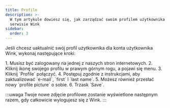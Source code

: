 ```yaml
---
title: Profile
description: >-
  W tym artykule dowiesz się, jak zarządzać swoim profilem użytkownika w
  serwisie Wink
sidebar:
  order: 3
---
```


Jeśli chcesz uaktualnić swój profil użytkownika dla konta użytkownika Wink, wykonaj następujące kroki:

<Steps>
  1. Musisz być zalogowany na jednej z naszych stron internetowych.
  2. Kliknij ikonę swojego profilu w prawym górnym rogu, a pojawi się menu.
  3. Kliknij `Profile` połączyć.
  4. Postępuj zgodnie z instrukcjami, aby zaktualizować `e-mail`, `first` I `last name`.
  5. Możesz również przesłać nowy `profile picture` o sobie.
  6. Trzask `Save`.
</Steps>


:::uwaga
Twoje nowe zdjęcie profilowe zostanie wyświetlone następnym razem, gdy całkowicie wylogujesz się z Wink.
:::

